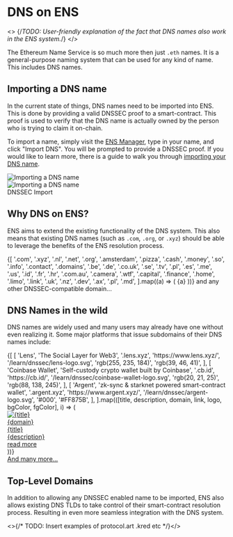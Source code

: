 
# DNS on ENS

<>
    {/*TODO: User-friendly explanation of the fact that DNS names also work in the ENS system.*/}
</>

The Ethereum Name Service is so much more then just `.eth` names. It is a general-purpose naming system that can be used for any kind of name. This includes DNS names.

## Importing a DNS name

In the current state of things, DNS names need to be imported into ENS. This is done by providing a valid DNSSEC proof to a smart-contract.
This proof is used to verify that the DNS name is actually owned by the person who is trying to claim it on-chain.

To import a name, simply visit the [ENS Manager](https://ens.app), type in your name, and click "Import DNS". You will be prompted to provide a DNSSEC proof.
If you would like to learn more, there is a guide to walk you through [importing your DNS name](https://support.ens.domains/en/articles/7882690-claim-your-dns-name).

<div className="relative !bg-gray-100 flex justify-center w-full rounded-md card p-3 gap-3 flex-col sm:flex-row">
    <div>
        <img
            src="/learn/dnssec/dnssec_1.png"
            alt="Importing a DNS name"
            className="flex-auto m-0"
        />
    </div>
    <div>
        <img
            src="/learn/dnssec/dnssec_2.png"
            alt="Importing a DNS name"
            className="flex-auto m-0"
        />
    </div>
    <div className="absolute bottom-0 right-0 bg-gray-100 border px-2">
        DNSSEC Import
    </div>
</div>

## Why DNS on ENS?

ENS aims to extend the existing functionality of the DNS system. This also means that existing DNS names (such as `.com`, `.org`, or `.xyz`) should be able to leverage the benefits of the ENS resolution process.

<div className="card not-prose">
    <div className="flex flex-wrap gap-3 p-4 pl-6 text-ens-500">
        {[
            '.com',
            '.xyz',
            '.nl',
            '.net',
            '.org',
            '.amsterdam',
            '.pizza',
            '.cash',
            '.money',
            '.so',
            '.info',
            '.contact',
            '.domains',
            '.be',
            '.de',
            '.co.uk',
            '.se',
            '.tv',
            '.pl',
            '.es',
            '.me',
            '.us',
            '.id',
            '.fr',
            '.hr',
            '.com.au',
            '.camera',
            '.wtf',
            '.capital',
            '.finance',
            '.home',
            '.limo',
            '.link',
            '.uk',
            '.nz',
            '.dev',
            '.ax',
            '.pl',
            '.md',
        ].map((a) => (
            <span className="cursor-pointer hover:drop-shadow" key={a}>
                {a}
            </span>
        ))}
        <span className="text-blue-500/50">
            and any other DNSSEC-compatible domain...
        </span>
    </div>
</div>

## DNS Names in the wild

DNS names are widely used and many users may already have one without even realizing it. Some major platforms that issue subdomains of their DNS names include: 

<div className="grid grid-cols-1 md:grid-cols-2 lg:grid-cols-4 gap-2 w-full not-prose" style={{gridAutoRows: '1fr'}}>
    {[
        [
            'Lens',
            'The Social Layer for Web3',
            '.lens.xyz',
            'https://www.lens.xyz/',
            '/learn/dnssec/lens-logo.svg',
            'rgb(255, 235, 184)',
            'rgb(39, 46, 41)',
        ],
        [
            'Coinbase Wallet',
            'Self-custody crypto wallet built by Coinbase',
            '.cb.id',
            'https://cb.id/',
            '/learn/dnssec/coinbase-wallet-logo.svg',
            'rgb(20, 21, 25)',
            'rgb(88, 138, 245)',
        ],
        [
            'Argent',
            'zk-sync & starknet powered smart-contract wallet',
            '.argent.xyz',
            'https://www.argent.xyz/',
            '/learn/dnssec/argent-logo.svg',
            '#000',
            '#FF875B',
        ],
    ].map(([title, description, domain, link, logo, bgColor, fgColor], i) => (
        <a
            href={link}
            key={i}
            className="card p-2 w-full !m-0 px-4 pb-4 hover:outline flex flex-col"
            style={{ border: `1px solid ${bgColor}`, background: `${bgColor}`, color: fgColor }}
            target="_blank"
            rel="nofollow"
        >
            <div className="flex justify-between mb-2">
                <div className="w-8 aspect-square flex items-center">
                    <img src={logo} alt={title} className="w-full" />
                </div>
                <div
                    className="px-2 text-xs w-fit h-fit my-auto"
                    style={{ background: fgColor, color: bgColor }}
                >
                    {domain}
                </div>
            </div>
            <div className="font-bold">{title}</div>
            <div className="leading-5">{description}</div>
            <div className="text-right justify-end items-end flex grow">
                <div className="items-center flex">
                   read more <FiChevronRight />
                </div>
            </div>
        </a>
    ))}
    <a
        href="https://ens.domains/"
        className="border h-auto grow rounded-md text-inherit p-2 w-full"
    >
        <div>And many more...</div>
    </a>
</div>

## Top-Level Domains

In addition to allowing any DNSSEC enabled name to be imported, ENS also allows existing DNS TLDs to take control of their smart-contract resolution process.
Resulting in even more seamless integration with the DNS system.

<>{/* TODO: Insert examples of protocol.art .kred etc */}</>
